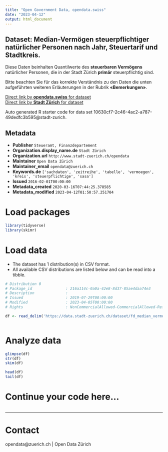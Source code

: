 ```yaml
---
title: "Open Government Data, opendata.swiss"
date: "2023-04-12"
output: html_document
---
```


## Dataset: Median-Vermögen steuerpflichtiger natürlicher Personen nach Jahr, Steuertarif und Stadtkreis.

Diese Daten beinhalten Quantilwerte des **steuerbaren Vermögens** natürlicher Personen, die in der Stadt Zürich **primär** steuerpflichtig sind. 

Bitte beachten Sie für das korrekte Verständnis zu den Daten die unten aufgeführten weiteren Erläuterungen in der Rubrik **«Bemerkungen»**.



[Direct link by **opendata.swiss** for dataset](https://opendata.swiss/de/dataset/median-vermogen-steuerpflichtiger-naturlicher-personen-nach-jahr-steuertarif-und-stadtkreis2)<br>
[Direct link by **Stadt Zürich** for dataset](https://data.stadt-zuerich.ch/dataset/fd_median_vermoegen_kreis_od1008)

Auto generated R starter code for data set 10630cf7-2c46-4ac2-a787-49dedfc3b595@stadt-zurich.

## Metadata

- **Publisher** `Steueramt, Finanzdepartement`
- **Organization.display_name.de** `Stadt Zürich`
- **Organization.url** `http://www.stadt-zuerich.ch/opendata`
- **Maintainer** `Open Data Zürich`
- **Maintainer_email** `opendata@zuerich.ch`
- **Keywords.de** `['sachdaten', 'zeitreihe', 'tabelle', 'vermoegen', 'kreis', 'steuerpflichtige', 'sasa']`
- **Issued** `2016-02-01T00:00:00`
- **Metadata_created** `2020-03-16T07:44:25.378585`
- **Metadata_modified** `2023-04-12T01:50:57.251704`


# Load packages

```r

library(tidyverse)
library(skimr)

```

# Load data

-   The dataset has 1 distribution(s) in CSV format.
-   All available CSV distributions are listed below and can be read into a tibble.

```r

# Distribution 0
# Package_id               : 216a114c-0a0a-42e8-8d37-85ae4daa74e3
# Description              : 
# Issued                   : 2019-07-29T00:00:00
# Modified                 : 2023-04-05T00:00:00
# Rights                   : NonCommercialAllowed-CommercialAllowed-ReferenceNotRequired

df <- read_delim('https://data.stadt-zuerich.ch/dataset/fd_median_vermoegen_kreis_od1008/download/WIR100OD1008.csv')



```

# Analyze data

```r

glimpse(df)
str(df)
skim(df)

head(df)
tail(df)

```

# Continue your code here...

```r

```

------------------------------------------------------------------------

# Contact

opendata@zuerich.ch | Open Data Zürich
